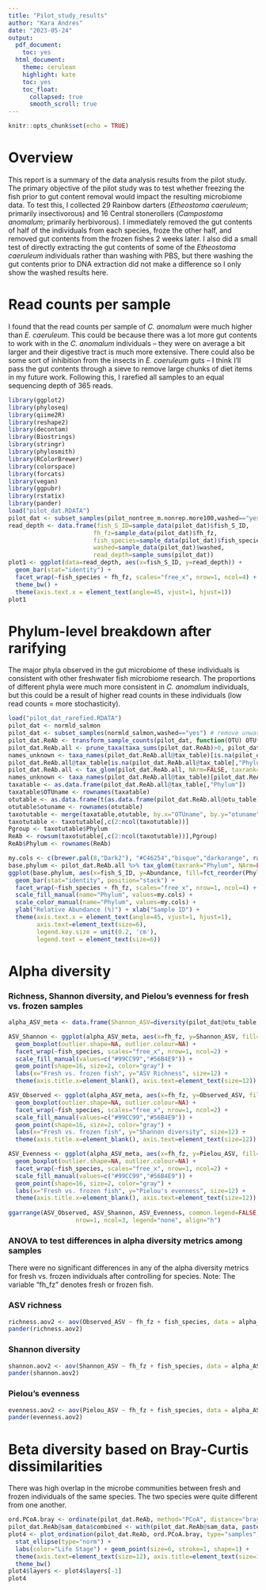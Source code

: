 ```yaml
---
title: "Pilot_study_results"
author: "Kara Andres"
date: "2023-05-24"
output: 
  pdf_document:
    toc: yes
  html_document:
    theme: cerulean
    highlight: kate
    toc: yes
    toc_float:
      collapsed: true
      smooth_scroll: true
---
```


```r
knitr::opts_chunk$set(echo = TRUE)
```

# Overview

This report is a summary of the data analysis results from the pilot study. The primary objective of the pilot study was to test whether freezing the fish prior to gut content removal would impact the resulting microbiome data. To test this, I collected 29 Rainbow darters (*Etheostoma caeruleum*; primarily insectivorous) and 16 Central stonerollers (*Campostoma anomalum*; primarily herbivorous). I immediately removed the gut contents of half of the individuals from each species, froze the other half, and removed gut contents from the frozen fishes 2 weeks later. I also did a small test of directly extracting the gut contents of some of the *Etheostoma caeruleum* individuals rather than washing with PBS, but there washing the gut contents prior to DNA extraction did not make a difference so I only show the washed results here. 

\newpage

# Read counts per sample

I found that the read counts per sample of *C. anomalum* were much higher than *E. caeruleum*. This could be because there was a lot more gut contents to work with in the *C. anomalum* individuals -- they were on average a bit larger and their digestive tract is much more extensive. There could also be some sort of inhibition from the insects in *E. caeruleum* guts -- I think I'll pass the gut contents through a sieve to remove large chunks of diet items in my future work. Following this, I rarefied all samples to an equal sequencing depth of 365 reads. 

```r
library(ggplot2)
library(phyloseq)
library(qiime2R)
library(reshape2)
library(decontam)
library(Biostrings)
library(stringr)
library(phylosmith)
library(RColorBrewer)
library(colorspace)
library(forcats)
library(vegan)
library(ggpubr)
library(rstatix)
library(pander)
load("pilot_dat.RDATA")
pilot_dat <- subset_samples(pilot_nontree_m.nonrep.more100,washed=="yes") # remove unwashed samples
read_depth <- data.frame(fish_S_ID=sample_data(pilot_dat)$fish_S_ID,
                        fh_fz=sample_data(pilot_dat)$fh_fz,
                        fish_species=sample_data(pilot_dat)$fish_species,
                        washed=sample_data(pilot_dat)$washed,
                        read_depth=sample_sums(pilot_dat))
plot1 <- ggplot(data=read_depth, aes(x=fish_S_ID, y=read_depth)) +
  geom_bar(stat="identity") +
  facet_wrap(~fish_species + fh_fz, scales="free_x", nrow=1, ncol=4) +
  theme_bw() +
  theme(axis.text.x = element_text(angle=45, vjust=1, hjust=1))
plot1
```

\newpage

# Phylum-level breakdown after rarifying

The major phyla observed in the gut microbiome of these individuals is consistent with other freshwater fish microbiome research. The proportions of different phyla were much more consistent in *C. anomalum* individuals, but this could be a result of higher read counts in these individuals (low read counts = more stochasticity).

```r
load("pilot_dat_rarefied.RDATA")
pilot_dat <- normld_salmon
pilot_dat <- subset_samples(normld_salmon,washed=="yes") # remove unwashed 
pilot_dat.ReAb <- transform_sample_counts(pilot_dat, function(OTU) OTU*100/sum(OTU))
pilot_dat.ReAb.all <- prune_taxa(taxa_sums(pilot_dat.ReAb)>0, pilot_dat.ReAb)
names_unknown <- taxa_names(pilot_dat.ReAb.all@tax_table)[is.na(pilot_dat.ReAb.all@tax_table[,"Phylum"])]
pilot_dat.ReAb.all@tax_table[is.na(pilot_dat.ReAb.all@tax_table[,"Phylum"]),"Phylum"] <- c("unclassified Phyla")
pilot_dat.ReAb.all <- tax_glom(pilot_dat.ReAb.all, NArm=FALSE, taxrank="Phylum")
names_unknown <- taxa_names(pilot_dat.ReAb.all@tax_table)[pilot_dat.ReAb.all@tax_table[,"Phylum"]=="unclassified Phyla"]
taxatable <- as.data.frame(pilot_dat.ReAb.all@tax_table[,"Phylum"])
taxatable$OTUname <- rownames(taxatable)
otutable <- as.data.frame(t(as.data.frame(pilot_dat.ReAb.all@otu_table)))
otutable$otuname <- rownames(otutable)
taxotutable <- merge(taxatable,otutable, by.x="OTUname", by.y="otuname")
taxotutable <- taxotutable[,c(2:ncol(taxotutable))]
Pgroup <- taxotutable$Phylum
ReAb <- rowsum(taxotutable[,c(2:ncol(taxotutable))],Pgroup)
ReAb$Phylum <- rownames(ReAb)

my.cols <- c(brewer.pal(8,"Dark2"), "#C46254","bisque","darkorange", rainbow_hcl(10), rainbow(10), "azure3")
base.phylum <- pilot_dat.ReAb.all %>% tax_glom(taxrank="Phylum", NArm=FALSE) %>% psmelt()
ggplot(base.phylum, aes(x=fish_S_ID, y=Abundance, fill=fct_reorder(Phylum, Abundance, .desc=TRUE))) + 
  geom_bar(stat="identity", position="stack") +
  facet_wrap(~fish_species + fh_fz, scales="free_x", nrow=1, ncol=4) +
  scale_fill_manual(name="Phylum", values=my.cols) +
  scale_color_manual(name="Phylum", values=my.cols) +
  ylab("Relative Abundance (%)") + xlab("Sample ID") +
  theme(axis.text.x = element_text(angle=45, vjust=1, hjust=1),
        axis.text=element_text(size=6),
        legend.key.size = unit(0.2, 'cm'),
        legend.text = element_text(size=6))
```

\newpage

# Alpha diversity 

### Richness, Shannon diversity, and Pielou's evenness for fresh vs. frozen samples


```r
alpha_ASV_meta <- data.frame(Shannon_ASV=diversity(pilot_dat@otu_table,index="shannon"), Observed_ASV=specnumber(pilot_dat@otu_table),Pielou_ASV=diversity(pilot_dat@otu_table,index="shannon")/log(specnumber(pilot_dat@otu_table)),Simpson_ASV=diversity(pilot_dat@otu_table,index="simp"),samplenames=sample_data(pilot_dat)$fish_S_ID,fh_fz=sample_data(pilot_dat)$fh_fz,fish_species=sample_data(pilot_dat)$fish_species)

ASV_Shannon <- ggplot(alpha_ASV_meta, aes(x=fh_fz, y=Shannon_ASV, fill=fh_fz)) + 
  geom_boxplot(outlier.shape=NA, outlier.colour=NA) + 
  facet_wrap(~fish_species, scales="free_x", nrow=1, ncol=2) +
  scale_fill_manual(values=c("#99CC99","#56B4E9")) +
  geom_point(shape=16, size=2, color="gray") + 
  labs(x="Fresh vs. frozen fish", y="ASV Richness", size=12) + 
  theme(axis.title.x=element_blank(), axis.text=element_text(size=12)) + theme_bw()

ASV_Observed <- ggplot(alpha_ASV_meta, aes(x=fh_fz, y=Observed_ASV, fill=fh_fz)) + 
  geom_boxplot(outlier.shape=NA, outlier.colour=NA) + 
  facet_wrap(~fish_species, scales="free_x", nrow=1, ncol=2) +
  scale_fill_manual(values=c("#99CC99","#56B4E9")) +
  geom_point(shape=16, size=2, color="gray") + 
  labs(x="Fresh vs. frozen fish", y="Shannon diversity", size=12) + 
  theme(axis.title.x=element_blank(), axis.text=element_text(size=12)) + theme_bw()

ASV_Evenness <- ggplot(alpha_ASV_meta, aes(x=fh_fz, y=Pielou_ASV, fill=fh_fz)) + 
  geom_boxplot(outlier.shape=NA, outlier.colour=NA) + 
  facet_wrap(~fish_species, scales="free_x", nrow=1, ncol=2) +
  scale_fill_manual(values=c("#99CC99","#56B4E9")) +
  geom_point(shape=16, size=2, color="gray") + 
  labs(x="Fresh vs. frozen fish", y="Pielou's evenness", size=12) + 
  theme(axis.title.x=element_blank(), axis.text=element_text(size=12)) + theme_bw()
  
ggarrange(ASV_Observed, ASV_Shannon, ASV_Evenness, common.legend=FALSE,
                   nrow=1, ncol=3, legend="none", align="h")

```

### ANOVA to test differences in alpha diversity metrics among samples

There were no significant differences in any of the alpha diversity metrics for fresh vs. frozen individuals after controlling for species. Note: The variable "fh_fz" denotes fresh or frozen fish.

### ASV richness

```r
richness.aov2 <- aov(Observed_ASV ~ fh_fz + fish_species, data = alpha_ASV_meta)
pander(richness.aov2)
```

### Shannon diversity

```r
shannon.aov2 <- aov(Shannon_ASV ~ fh_fz + fish_species, data = alpha_ASV_meta)
pander(shannon.aov2)
```

### Pielou's evenness

```r
evenness.aov2 <- aov(Pielou_ASV ~ fh_fz + fish_species, data = alpha_ASV_meta)
pander(evenness.aov2)
```

\newpage

# Beta diversity based on Bray-Curtis dissimilarities

There was high overlap in the microbe communities between fresh and frozen individuals of the same species. The two species were quite different from one another. 

```r
ord.PCoA.bray <- ordinate(pilot_dat.ReAb, method="PCoA", distance="bray")
pilot_dat.ReAb@sam_data$combined <- with(pilot_dat.ReAb@sam_data, paste0(fish_species, "_", fh_fz))
plot4 <- plot_ordination(pilot_dat.ReAb, ord.PCoA.bray, type="samples", color="combined") +
  stat_ellipse(type="norm") +
  labs(color="Life Stage") + geom_point(size=6, stroke=1, shape=1) + 
  theme(axis.text=element_text(size=12), axis.title=element_text(size=14), legend.title=element_text(size=14), legend.text=element_text(size=12)) +
  theme_bw()
plot4$layers <- plot4$layers[-1]
plot4
```
